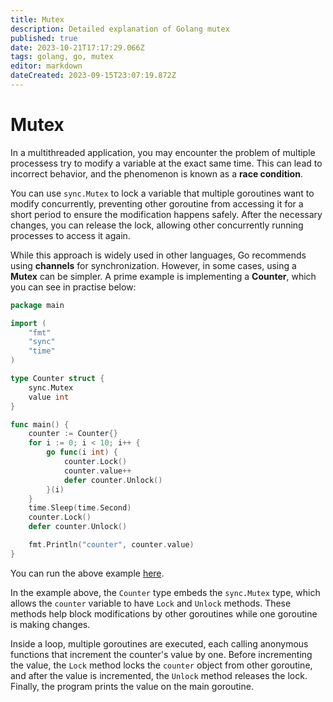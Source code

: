 ```yaml
---
title: Mutex
description: Detailed explanation of Golang mutex
published: true
date: 2023-10-21T17:17:29.066Z
tags: golang, go, mutex
editor: markdown
dateCreated: 2023-09-15T23:07:19.872Z
---
```


# Mutex

In a multithreaded application, you may encounter the problem of multiple processess try to modify a variable at the exact same time. This can lead to incorrect behavior, and the phenomenon is known as a **race condition**.

You can use `sync.Mutex` to lock a variable that multiple goroutines want to modify concurrently, preventing other goroutine from accessing it for a short period to ensure the modification happens safely. After the necessary changes, you can release the lock, allowing other concurrently running processes to access it again.

While this approach is widely used in other languages, Go recommends using **channels** for synchronization. However, in some cases, using a **Mutex** can be simpler. A prime example is implementing a **Counter**, which you can see in practise below:

```go copy
package main

import (
	"fmt"
	"sync"
	"time"
)

type Counter struct {
	sync.Mutex
	value int
}

func main() {
	counter := Counter{}
	for i := 0; i < 10; i++ {
		go func(i int) {
			counter.Lock()
			counter.value++
			defer counter.Unlock()
		}(i)
	}
	time.Sleep(time.Second)
	counter.Lock()
	defer counter.Unlock()

	fmt.Println("counter", counter.value)
}
```

You can run the above example [here](https://goplay.followthepattern.net/snippet/RzkGyvSaRUp?v=goprev).

In the example above, the `Counter` type embeds the `sync.Mutex` type, which allows the `counter` variable to have `Lock` and `Unlock` methods. These methods help block modifications by other goroutines while one goroutine is making changes.

Inside a loop, multiple goroutines are executed, each calling anonymous functions that increment the counter's value by one. Before incrementing the value, the `Lock` method locks the `counter` object from other goroutine, and after the value is incremented, the `Unlock` method releases the lock. Finally, the program prints the value on the main goroutine.